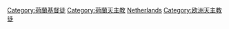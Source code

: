 {{Commonscat|Roman Catholics from the Netherlands}}

[[Category:荷蘭基督徒|Category:荷蘭基督徒]]
[[Category:荷蘭天主教|Category:荷蘭天主教]]
[[Category:各國天主教徒|Netherlands]]
[[Category:欧洲天主教徒|Category:欧洲天主教徒]]